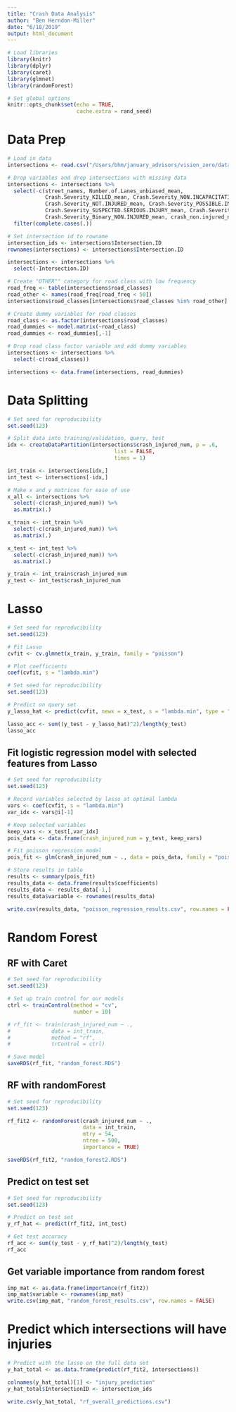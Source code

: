 ```yaml
---
title: "Crash Data Analysis"
author: "Ben Herndon-Miller"
date: "6/18/2019"
output: html_document
---
```


```r
# Load libraries
library(knitr)
library(dplyr)
library(caret)
library(glmnet)
library(randomForest)

# Set global options
knitr::opts_chunk$set(echo = TRUE,
                      cache.extra = rand_seed)
```

# Data Prep

```r
# Load in data
intersections <- read.csv("/Users/bhm/january_advisors/vision_zero/data/intersection_dataset_to_model.csv", header = TRUE, stringsAsFactors = FALSE)

# Drop variables and drop intersections with missing data
intersections <- intersections %>%
  select(-c(street_names, Number.of.Lanes_unbiased_mean, 
            Crash.Severity_KILLED_mean, Crash.Severity_NON.INCAPACITATING.INJURY_mean,
            Crash.Severity_NOT.INJURED_mean, Crash.Severity_POSSIBLE.INJURY_mean,
            Crash.Severity_SUSPECTED.SERIOUS.INJURY_mean, Crash.Severity_Binary_INJURED_mean,
            Crash.Severity_Binary_NON.INJURED_mean, crash_non.injured_num)) %>%
  filter(complete.cases(.))

# Set intersection id to rowname
intersection_ids <- intersections$Intersection.ID
rownames(intersections) <- intersections$Intersection.ID

intersections <- intersections %>%
  select(-Intersection.ID)

# Create "OTHER"" category for road class with low frequency
road_freq <- table(intersections$road_classes)
road_other <- names(road_freq[road_freq < 50])
intersections$road_classes[intersections$road_classes %in% road_other] <- "OTHER"

# Create dummy variables for road classes
road_class <- as.factor(intersections$road_classes)
road_dummies <- model.matrix(~road_class)
road_dummies <- road_dummies[,-1]

# Drop road class factor variable and add dummy variables
intersections <- intersections %>%
  select(-c(road_classes))

intersections <- data.frame(intersections, road_dummies)

```

# Data Splitting

```r
# Set seed for reproducibility
set.seed(123)

# Split data into training/validation, query, test
idx <- createDataPartition(intersections$crash_injured_num, p = .6, 
                                  list = FALSE, 
                                  times = 1)

int_train <- intersections[idx,]
int_test <- intersections[-idx,]

# Make x and y matrices for ease of use
x_all <- intersections %>%
  select(-c(crash_injured_num)) %>%
  as.matrix(.)

x_train <- int_train %>%
  select(-c(crash_injured_num)) %>%
  as.matrix(.)

x_test <- int_test %>%
  select(-c(crash_injured_num)) %>%
  as.matrix(.)

y_train <- int_train$crash_injured_num
y_test <- int_test$crash_injured_num
```

# Lasso

```r
# Set seed for reproducibility
set.seed(123)

# Fit Lasso
cvfit <- cv.glmnet(x_train, y_train, family = "poisson")

# Plot coefficients
coef(cvfit, s = "lambda.min")
```

```r
# Set seed for reproducibility
set.seed(123)

# Predict on query set
y_lasso_hat <- predict(cvfit, newx = x_test, s = "lambda.min", type = "response")

lasso_acc <- sum((y_test - y_lasso_hat)^2)/length(y_test)
lasso_acc
```

## Fit logistic regression model with selected features from Lasso

```r
# Set seed for reproducibility
set.seed(123)

# Record variables selected by lasso at optimal lambda
vars <- coef(cvfit, s = "lambda.min")
var_idx <- vars@i[-1]

# Keep selected variables
keep_vars <- x_test[,var_idx]
pois_data <- data.frame(crash_injured_num = y_test, keep_vars)

# Fit poisson regression model
pois_fit <- glm(crash_injured_num ~ ., data = pois_data, family = "poisson")

# Store results in table
results <- summary(pois_fit)
results_data <- data.frame(results$coefficients)
results_data <- results_data[-1,]
results_data$variable <- rownames(results_data)

write.csv(results_data, "poisson_regression_results.csv", row.names = FALSE)
```

# Random Forest

## RF with Caret

```r
# Set seed for reproducibility
set.seed(123)

# Set up train control for our models
ctrl <- trainControl(method = "cv",
                     number = 10)

# rf_fit <- train(crash_injured_num ~ .,
#             data = int_train,
#             method = "rf",
#             trControl = ctrl)

# Save model
saveRDS(rf_fit, "random_forest.RDS")
```

## RF with randomForest

```r
# Set seed for reproducibility
set.seed(123)

rf_fit2 <- randomForest(crash_injured_num ~ .,
                        data = int_train,
                        mtry = 54,
                        ntree = 500,
                        importance = TRUE)

saveRDS(rf_fit2, "random_forest2.RDS")
```

## Predict on test set

```r
# Set seed for reproducibility
set.seed(123)

# Predict on test set
y_rf_hat <- predict(rf_fit2, int_test)

# Get test accuracy
rf_acc <- sum((y_test - y_rf_hat)^2)/length(y_test)
rf_acc
```

## Get variable importance from random forest

```r
imp_mat <- as.data.frame(importance(rf_fit2))
imp_mat$variable <- rownames(imp_mat)
write.csv(imp_mat, "random_forest_results.csv", row.names = FALSE)
```


# Predict which intersections will have injuries

```r
# Predict with the lasso on the full data set
y_hat_total <- as.data.frame(predict(rf_fit2, intersections))

colnames(y_hat_total)[1] <- "injury_prediction"
y_hat_total$IntersectionID <- intersection_ids

write.csv(y_hat_total, "rf_overall_predictions.csv")
```
